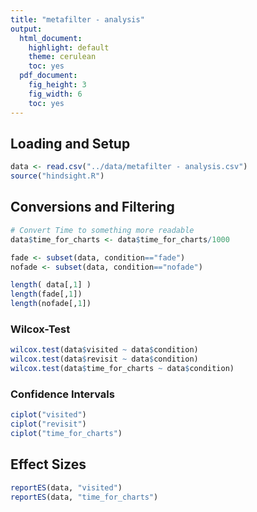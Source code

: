 ```yaml
---
title: "metafilter - analysis"
output:
  html_document:
    highlight: default
    theme: cerulean
    toc: yes
  pdf_document:
    fig_height: 3
    fig_width: 6
    toc: yes
---
```

## Loading and Setup
```r
data <- read.csv("../data/metafilter - analysis.csv")
source("hindsight.R")
```
## Conversions and Filtering
```r
# Convert Time to something more readable
data$time_for_charts <- data$time_for_charts/1000 

fade <- subset(data, condition=="fade")
nofade <- subset(data, condition=="nofade")

length( data[,1] )
length(fade[,1])
length(nofade[,1])
```

### Wilcox-Test
```r
wilcox.test(data$visited ~ data$condition)
wilcox.test(data$revisit ~ data$condition)
wilcox.test(data$time_for_charts ~ data$condition)
```

### Confidence Intervals
```r
ciplot("visited")
ciplot("revisit")
ciplot("time_for_charts")
```

## Effect Sizes
```r
reportES(data, "visited")  
reportES(data, "time_for_charts")  
```